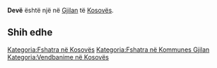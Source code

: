 {{Fshat në 
 | Emri                = Devë
 | EmriAlt                = 
 | NAME_SHORT_FORM=      
 | NAME_GENERIC=      
 | NAME_SORT_NAME_RO=      DEVE
 | FULL_NAME_RO = Devë
 | FULL_NAME_ND_RO=Deve
 | SORT_NAME_RG=DEVE
 | FULL_NAME_RG=Devë
 | FULL_NAME_ND_RG=Deve
 | SRP_NAME_SHORT_FORM=      
 | SRP_NAME_GENERIC=      
 | SRP_NAME_SORT_NAME_RO=      
 | SRP_FULL_NAME_RO = 
 | SRP_FULL_NAME_ND_RO=
 | SRP_SORT_NAME_RG=
 | SRP_FULL_NAME_RG=
 | SRP_FULL_NAME_ND_RG=
 | Emri (Rasa dhanore) = 
 | Figura              = 
 | Shteti              = Kosovo
 | Komuna              = Gjilan
 | Kodi postar         = 
 | Sipërfaqja          = 

 | Popullsia           = 

 | Regj. i popullsisë  = 
 | Dend. e popullsisë  = 
 | Faqja zyrtare       = 
 <!--- Koordinatat ----> 
 | Gjerësia            = 42.342222
 | Gjatësia            = 20.358056
 | Lartësia            = 
}}
'''Devë''' është një [[]] në [[Gjilan]] të [[Kosovës]].

<!-- == Gjeografia == -->
<!-- == Historia == -->
<!-- == Demografia == -->
== Shih edhe ==
{{Komuna Gjilan}}
{{Kosovo-Administrata-Cung}}

[[Kategoria:Fshatra në Kosovës]]
[[Kategoria:Fshatra në Kommunes Gjilan]]
[[Kategoria:Vendbanime në Kosovës]]